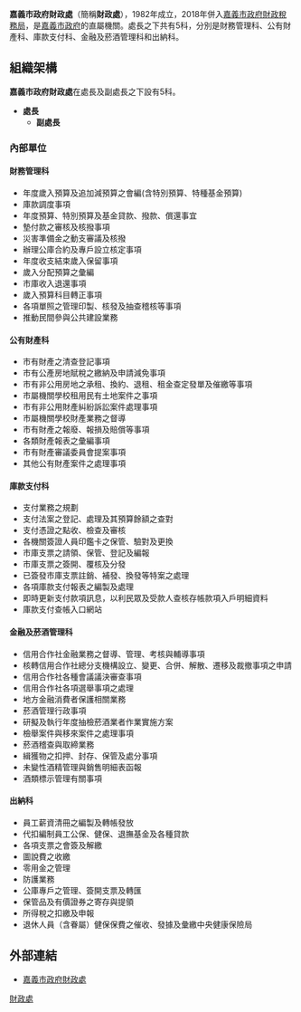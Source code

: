 {{中華民國政府部門基礎資訊
|部門名稱       = 嘉義市政府財政處
|外文名稱       = Finance Department, Chiayi City Government
|外文語言       = 英語
|部門標誌       = 
|代表圖像       = 
|代表圖像名稱   =  
|首長職銜       = 
|首長姓名       = 
|副首長職銜     = 
|副首長姓名     = 
|副首長姓名二   = 
|副首長姓名三   = 
|副首長職銜二   = 
|副首長二姓名   = 
|副首長二姓名二 = 
|副首長二姓名三 = 
|秘書長職銜     = 
|秘書長姓名     = 
|秘書長姓名二   = 
|秘書長姓名三   = 
|副秘書長職銜   = 
|副秘書長姓名   = 
|副秘書長姓名二 = 
|副秘書長姓名三 = 
|任命者姓名     = 
|成立日期       = 1982年7月
|解散日期       = 2018年1月
|所屬部門       = {{CYI-G}}
|內部單位       = 5科
|附屬機關       =
|授權法源       = 
|員額任期       = 
|員額           = 
|年度預算額     = 
|地址           = 60006[[嘉義市|嘉義市]][[東區_(嘉義市)|東區]]中山路199號
|電話           = +886 5 225-4321 
|網站           = [http://www.chiayi.gov.tw/web/finance/index.asp www.chiayi.gov.tw]
|備註           = 
}}
'''嘉義市政府財政處'''（簡稱'''財政處'''），1982年成立，2018年併入[[嘉義市政府財政稅務局|嘉義市政府財政稅務局]]，是[[嘉義市政府|嘉義市政府]]的直屬機關。處長之下共有5科，分別是財務管理科、公有財產科、庫款支付科、金融及菸酒管理科和出納科。

==組織架構==
'''嘉義市政府財政處'''在處長及副處長之下設有5科。
*'''處長'''
**'''副處長'''

===內部單位===
====財務管理科====
*年度歲入預算及追加減預算之會編(含特別預算、特種基金預算)
*庫款調度事項
*年度預算、特別預算及基金貸款、撥款、償還事宜
*墊付款之審核及核撥事項
*災害準備金之動支審議及核撥
*辦理公庫合約及專戶設立核定事項
*年度收支結束歲入保留事項
*歲入分配預算之彙編
*市庫收入退還事項
*歲入預算科目轉正事項
*各項單照之管理印製、核發及抽查稽核等事項
*推動民間參與公共建設業務

====公有財產科====
*市有財產之清查登記事項
*市有公產房地賦稅之繳納及申請減免事項
*市有非公用房地之承租、換約、退租、租金查定發單及催繳等事項
*市屬機關學校租用民有土地案件之事項
*市有非公用財產糾紛訴訟案件處理事項
*市屬機關學校財產業務之督導
*市有財產之報廢、報損及賠償等事項
*各類財產報表之彙編事項
*市有財產審議委員會提案事項
*其他公有財產案件之處理事項

====庫款支付科====
*支付業務之規劃
*支付法案之登記、處理及其預算餘額之查對
*支付憑證之點收、檢查及審核
*各機關簽證人員印鑑卡之保管、驗對及更換
*市庫支票之請領、保管、登記及編報
*市庫支票之簽開、覆核及分發
*已簽發市庫支票註銷、補發、換發等特案之處理
*各項庫款支付報表之編製及處理
*即時更新支付款項訊息，以利民眾及受款人查核存帳款項入戶明細資料
*庫款支付查帳入口網站

====金融及菸酒管理科====
*信用合作社金融業務之督導、管理、考核與輔導事項
*核轉信用合作社總分支機構設立、變更、合併、解散、遷移及裁撤事項之申請
*信用合作社各種會議議決審查事項
*信用合作社各項選舉事項之處理
*地方金融消費者保護相關業務
*菸酒管理行政事項
*研擬及執行年度抽檢菸酒業者作業實施方案
*檢舉案件與移來案件之處理事項
*菸酒稽查與取締業務
*緝獲物之扣押、封存、保管及處分事項
*未變性酒精管理與銷售明細表函報
*酒類標示管理有關事項

====出納科====
*員工薪資清冊之編製及轉帳發放
*代扣編制員工公保、健保、退撫基金及各種貸款
*各項支票之會簽及解繳
*圖說費之收繳
*零用金之管理
*防護業務
*公庫專戶之管理、簽開支票及轉匯
*保管品及有價證券之寄存與提領
*所得稅之扣繳及申報
*退休人員（含眷屬）健保保費之催收、發據及彙繳中央健康保險局

== 外部連結 ==
* [http://www.chiayi.gov.tw/web/finance/index.asp 嘉義市政府財政處]{{Wayback|url=http://www.chiayi.gov.tw/web/finance/index.asp |date=20191220030250 }}{{zh}}{{en}}

{{嘉義市政府所屬機關}}

[[Category:嘉義市政府|財政處]]